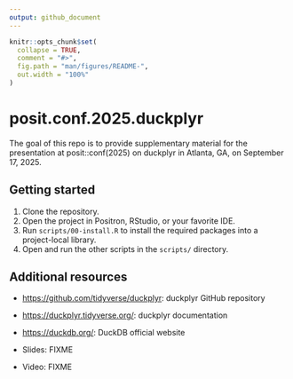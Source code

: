 ```yaml
---
output: github_document
---
```


<!-- README.md is generated from README.Rmd. Please edit that file -->

```r
knitr::opts_chunk$set(
  collapse = TRUE,
  comment = "#>",
  fig.path = "man/figures/README-",
  out.width = "100%"
)
```

# posit.conf.2025.duckplyr

<!-- badges: start -->
<!-- badges: end -->

The goal of this repo is to provide supplementary material for the presentation at posit::conf(2025) on duckplyr in Atlanta, GA, on September 17, 2025.

## Getting started

1. Clone the repository.
2. Open the project in Positron, RStudio, or your favorite IDE.
3. Run `scripts/00-install.R` to install the required packages into a project-local library.
4. Open and run the other scripts in the `scripts/` directory.

## Additional resources

- <https://github.com/tidyverse/duckplyr>: duckplyr GitHub repository

- <https://duckplyr.tidyverse.org/>: duckplyr documentation

- <https://duckdb.org/>: DuckDB official website

- Slides: FIXME

- Video: FIXME
